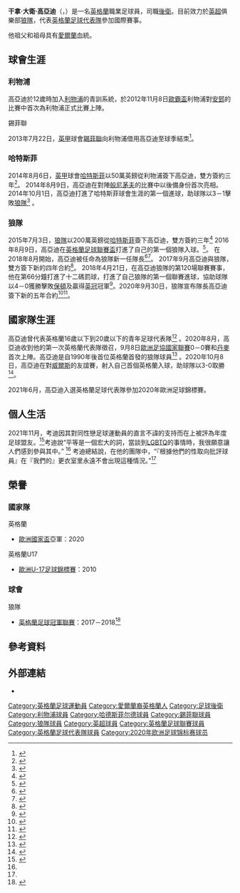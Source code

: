 {{noteTA|G1=足球|G2=EPL|G3=FAcup|G4=俄超
|1=zh-hans:科阿迪;zh-hk:高亞迪;zh-tw:考迪;
|2=zh-hans:康纳; zh-hk:干拿;zh-tw:康納;
}}
{{Infobox football biography
| name                = 干拿·高亞迪<br />Conor Coady
| image               = Conor Coady.jpg
| caption             =
| fullname            = Conor David Coady<ref>{{cite web |url=https://www.premierleague.com/news/1034294 |title=Updated squad lists for 2018/19 Premier League |publisher=Premier League |date=1 February 2019 |access-date=2020-10-26 |archive-date=2019-03-27 |archive-url=https://web.archive.org/web/20190327090320/https://www.premierleague.com/news/1034294 |dead-url=no }}</ref>
| birth_date          = {{birth date and age|1993|2|25|df=y}}<ref>{{cite web |url=https://www.premierleague.com/players/4136/Conor-Coady/overview |title=Conor Coady: Overview |publisher=Premier League |access-date=2020-10-26 |archive-date=2021-05-13 |archive-url=https://web.archive.org/web/20210513164337/https://www.premierleague.com/players/4136/Conor-Coady/overview |dead-url=no }}</ref>
| birth_place         ={{ENG}}[[聖海倫斯|聖海倫斯]]
| height              = {{height|m=1.86}}<ref>{{cite web |url=https://www.wolves.co.uk/teams/first-team/conor-coady/ |title=Conor Coady |publisher=Wolverhampton Wanderers F.C. |access-date=2020-10-26 |archive-date=2021-03-24 |archive-url=https://web.archive.org/web/20210324192946/https://www.wolves.co.uk/teams/first-team/conor-coady/ |dead-url=no }}</ref>
| position            = [[後衛|後衛]]<ref>{{cite web |url=https://www.wolves.co.uk/news/first-team/20190325-coady-wolves-is-a-really-happy-place-to-be/ |title=Coady: Wolves is a really happy place to be |publisher=Wolverhampton Wanderers F.C. |date=26 March 2019 |access-date=2020-10-26 |archive-date=2021-03-24 |archive-url=https://web.archive.org/web/20210324192942/https://www.wolves.co.uk/news/first-team/20190325-coady-wolves-is-a-really-happy-place-to-be/ |dead-url=no }}</ref>
| currentclub = [[狼隊足球會|狼隊]]
| clubnumber = 16
| youthyears1 = 2005–2011 
| youthclubs1 = [[利物浦足球會|利物浦]]
| years1 = 2011–2014    
| clubs1 = [[利物浦足球會|利物浦]]
| caps1 = 1 
| goals1 = 0
| years2 = 2013–2014
| clubs2 = → [[錫菲聯足球會|錫菲聯]] (外借)
| caps2 = 39
| goals2 = 5
| years3 = 2014–2015
| clubs3 = [[哈特斯菲足球會|哈特斯菲]]
| caps3 = 45
| goals3 = 3
| years4 = 2015–   
| clubs4 = [[狼隊足球會|狼隊]]
| caps4 = 270
| goals4 = 6
| nationalyears1      = 2009
| nationalteam1       = [[英格蘭16歲以下足球代表隊|英格蘭U16]]
| nationalcaps1       = 4
| nationalgoals1      = 0
| nationalyears2      = 2019–2010
| nationalteam2       = [[英格蘭17歲以下足球代表隊|英格蘭U17]]
| nationalcaps2       = 17
| nationalgoals2      = 0
| nationalyears3      = 2010–2011
| nationalteam3       = [[英格蘭18歲以下足球代表隊|英格蘭U18]]
| nationalcaps3       = 2
| nationalgoals3      = 0
| nationalyears4      = 2011
| nationalteam4       = [[英格蘭19歲以下足球代表隊|英格蘭U19]]
| nationalcaps4       = 12
| nationalgoals4      = 0
| nationalyears5      = 2013
| nationalteam5       = [[英格蘭20歲以下足球代表隊|英格蘭U20]]
| nationalcaps5       = 4
| nationalgoals5      = 1
| nationalyears6      = 2020–
| nationalteam6       = [[英格蘭足球代表隊|英格蘭]]
| nationalcaps6       = 10
| nationalgoals6      = 1
| club-update         = 2022年5月7日
|nationalteam-update = 2022年6月4日
}}
'''干拿·大衛·高亞迪'''（{{lang-en|'''Conor David Coady'''}}，{{bd|1993年|2月25日|catidx=Conor Coady}}）是一名[[英格蘭|英格蘭]]職業足球員，司職[[後衛_(足球)|後衛]]。目前效力於[[英超|英超]]俱樂部[[狼隊足球會|狼隊]]，代表[[英格蘭足球代表隊|英格蘭足球代表隊]]參加國際賽事。

他祖父和祖母具有[[爱尔兰|愛爾蘭]]血統。

==球會生涯==
===利物浦===
高亞迪於12歲時加入[[利物浦足球會|利物浦]]的青訓系統，於2012年11月8日[[歐洲足協歐霸盃|歐霸盃]]利物浦對[[马哈奇卡拉安郅足球俱乐部|安郅]]的比賽中首次為利物浦正式比賽上陣。

;錫菲聯
2013年7月22日，[[英格蘭足球甲級聯賽|英甲]]球會[[錫菲聯足球會|錫菲聯]]向利物浦借用高亞迪至球季結朿<ref name="blades loan">{{cite web |url=http://www.sufc.co.uk/news/article/20130722-coady-in-on-loan-936404.aspx |title=Coady in on loan |publisher=Sheffield United F.C. |date=22 July 2013 |access-date=2020-10-26 |archive-date=2021-03-24 |archive-url=https://web.archive.org/web/20210324193033/https://www.sufc.co.uk/news/article/20130722-coady-in-on-loan-936404.aspx |dead-url=no }}</ref>。

===哈特斯菲===
2014年8月6日，[[英格蘭足球甲級聯賽|英甲]]球會[[哈特斯菲足球會|哈特斯菲]]以50萬英鎊從利物浦簽下高亞迪，雙方簽約三年<ref>{{Cite news |title=Conor Coady Joins Huddersfield Town |url=http://www.htafc.com/news/article/first-team-news-conor-coady-1809298.aspx |publisher=Huddersfield Town A.F.C. |date=6 August 2014 |accessdate=2020-10-26 |archive-date=2021-03-24 |archive-url=https://web.archive.org/web/20210324193009/https://www.htafc.com/news/2014/august/coady-joins-the-yorkshire-club/ |dead-url=no }}</ref>。 2014年8月9日，高亞迪在對陣[[般尼茅夫足球會|般尼茅夫]]的比賽中以後備身份首次亮相。2014年10月1日，高亞迪打進了哈特斯菲球會生涯的第一個進球，助球隊以3－1擊敗[[狼隊足球會|狼隊]]<ref>{{cite web |title=Huddersfield Town earned a surprise win away at Wolves to stop the hosts going top of the Championship. |url=https://www.bbc.com/sport/0/football/29338891 |website=BBC Sport |access-date=2020-10-26 |archive-date=2015-09-24 |archive-url=https://web.archive.org/web/20150924212702/http://www.bbc.com/sport/0/football/29338891 |dead-url=no }}</ref> 。

===狼隊===
2015年7月3日，[[狼隊足球會|狼隊]]以200萬英鎊從[[哈特斯菲足球會|哈特斯菲]]簽下高亞迪，雙方簽約三年<ref>{{Cite news |title=Conor Coady: Wolves sign Huddersfield Town midfielder |url=https://www.bbc.com/sport/0/football/33380799 |website=BBC Sport |date=3 July 2015 |accessdate=2020-10-26 |archive-date=2021-03-24 |archive-url=https://web.archive.org/web/20210324192947/https://www.bbc.com/sport/football/33380799 |dead-url=no }}</ref> 
2016年8月9日，高亞迪在[[英格蘭足球聯賽盃|英格蘭足球聯賽盃]]打進了自己的第一個狼隊入球。<ref>{{cite news |url=https://www.bbc.co.uk/sport/football/36949401 |title=Wolves 2–1 Crawley |website=BBC Sport |date=9 August 2016 |accessdate=2020-10-26 |archive-date=2021-03-24 |archive-url=https://web.archive.org/web/20210324192948/https://www.bbc.com/sport/football/36949401 |dead-url=no }}</ref>。
在2018年8月開始，高亞迪被任命為狼隊新一任隊長<ref>{{cite news |url=https://www.wolves.co.uk/teams/first-team/conor-coady/ |title=Conor Coady: Biography |publisher=Wolverhampton Wanderers F.C. |accessdate=2020-10-26 |archive-date=2021-03-24 |archive-url=https://web.archive.org/web/20210324192946/https://www.wolves.co.uk/teams/first-team/conor-coady/ |dead-url=no }}</ref><ref>{{cite news |url=https://www.expressandstar.com/sport/football/wolverhampton-wanderers-fc/2017/09/22/delighted-conor-coady-signs-four-year-wolves-contract/ |title=Delighted Conor Coady signs four-year Wolves contract |newspaper=Express & Star |date=22 September 2017 |accessdate=2020-10-26 |archive-date=2020-11-12 |archive-url=https://web.archive.org/web/20201112002658/https://www.expressandstar.com/sport/football/wolverhampton-wanderers-fc/2017/09/22/delighted-conor-coady-signs-four-year-wolves-contract/ |dead-url=no }}</ref>。
2017年9月高亞迪與狼隊，雙方簽下新的四年合約<ref>{{cite news |title=Four more years! |url=https://www.wolves.co.uk/news/first-team/20170922-four-more-years/ |publisher=Wolverhampton Wanderers F.C. |date=22 September 2017 |accessdate=2020-10-26 |archive-date=2021-04-14 |archive-url=https://web.archive.org/web/20210414144257/https://www.wolves.co.uk/news/first-team/20170922-four-more-years/ |dead-url=no }}</ref>。
2018年4月21日，在高亞迪狼隊的第120場聯賽賽事，他在第66分鐘打進了十二碼罰球，打進了自己狼隊的第一個聯賽進球，協助球隊以4－0獲勝擊敗[[保頓足球會|保頓]]及贏得[[英格蘭足球冠軍聯賽|英冠]]冠軍<ref>{{cite web |title=Bolton Wanderers 0–4 Wolves |url=https://www.bbc.co.uk/sport/football/43762334 |website=BBC Sport |date=21 April 2018 |access-date=2020-10-26 |archive-date=2019-04-05 |archive-url=https://web.archive.org/web/20190405184424/https://www.bbc.co.uk/sport/football/43762334 |dead-url=no }}</ref>。2020年9月30日，狼隊宣布隊長高亞迪簽下新的五年合約<ref>{{cite news |url = https://www.wolves.co.uk/news/first-team/20200930-captain-coady-commits-future-to-wolves/# |title = Captain Coady commits future to Wolves |publisher = Wolverhampton Wanderers F.C. |date = 30 September 2020 |accessdate = 2020-10-26 |archive-date = 2021-06-07 |archive-url = https://web.archive.org/web/20210607152221/https://www.wolves.co.uk/news/first-team/20200930-captain-coady-commits-future-to-wolves/ |dead-url = no }}</ref><ref>{{cite news|url=https://www.bbc.co.uk/sport/football/54362428|title=Conor Coady: Wolves captain signs new five-year deal|website=BBC Sport|date=30 September 2020|accessdate=2020-10-26|archive-date=2021-12-30|archive-url=https://web.archive.org/web/20211230171054/https://www.bbc.co.uk/sport/football/54362428|dead-url=no}}</ref>。

==國家隊生涯==
高亞迪曾代表英格蘭16歲以下到20歲以下的青年足球代表隊<ref>{{cite web |title=The FA profile |url=http://www.thefa.com/England/All-Teams/Players/C/Conor-Coady |publisher=The Football Association |accessdate=23 March 2015 |archive-date=2016-03-16 |archive-url=https://web.archive.org/web/20160316130702/http://www.thefa.com/England/All-Teams/Players/C/Conor-Coady |dead-url=yes }}</ref> 。2020年8月，高亞迪收到他的第一次英格蘭代表隊徵召，9月8日[[歐洲足協國家聯賽|歐洲足協國家聯賽]]0－0賽和[[丹麥國家足球隊|丹麥]]首次上陣。高亞迪是自1990年{{link-en|史蒂夫·布爾|Steve Bull}}後首位英格蘭首發的狼隊球員<ref>{{Cite news |title=Coady & Maitland-Niles called up by England |website=BBC Sport |url=https://www.bbc.co.uk/sport/football/53962211 |access-date=29 August 2020 |archive-date=2021-03-24 |archive-url=https://web.archive.org/web/20210324192954/https://www.bbc.com/sport/football/53962211 |dead-url=no }}</ref> 。2020年10月8日，高亞迪在對[[威爾斯足球代表隊|威爾斯]]的友誼賽，射入自己首個英格蘭入球，助球隊以3-0取勝<ref>{{cite news|url=https://www.theguardian.com/football/2020/oct/08/england-wales-international-friendly-match-report|title=Calvert-Lewin scores on fine England debut to set up victory over Wales|work=The Guardian|author=Hytner, David|date=8 October 2020|accessdate=2020-10-26|archive-date=2021-03-04|archive-url=https://web.archive.org/web/20210304153055/https://www.theguardian.com/football/2020/oct/08/england-wales-international-friendly-match-report|dead-url=no}}</ref>。

2021年6月，高亞迪入選英格蘭足球代表隊參加2020年歐洲足球錦標賽。

==個人生活==
2021年11月，考迪因其對同性戀足球運動員的直言不諱的支持而在{{link-en|英國LGBT頒獎典禮|British LGBT Awards}}上被評為年度足球盟友。<ref name="Gayally">{{cite news |last1=Smith |first1=Emma |title='Being gay will be part of everyday life in football' - England star Coady on his firm stance as an outspoken LGBT ally |url=https://www.goal.com/en/news/gay-everyday-life-football-england-coady-lgbt-ally/g2tlqbf5t7ah141dp35ow78s9 |work=Goal |date=2021-11-09 |accessdate=2022-05-07 |archive-date=2022-01-28 |archive-url=https://web.archive.org/web/20220128230724/https://www.goal.com/en/news/gay-everyday-life-football-england-coady-lgbt-ally/g2tlqbf5t7ah141dp35ow78s9 }}</ref>考迪說“平等是一個宏大的詞，當談到[[LGBT|LGBTQ]]的事情時，我很願意讓人們感到參與其中。” <ref name="Gayally"/> 考迪總結說，在他的團隊中，“『根據他們的性取向批評球員』在『我們的』更衣室里永遠不會出現這種情況。”<ref name="Gayally"/>

==榮譽==
===國家隊===
;{{flagicon|ENG}}英格蘭
* [[歐洲國家盃|歐洲國家盃]]亞軍：2020

;{{flagicon|ENG}}英格蘭U17
*[[歐洲U-17足球錦標賽|歐洲U-17足球錦標賽]]：2010

===球會===
;{{flagicon|ENG}}狼隊
*[[英格蘭足球冠軍聯賽|英格蘭足球冠軍聯賽]]：2017－2018<ref>{{cite book|title=Football Yearbook 2018–2019 |year=2018 |publisher=Headline Publishing Group |location=London |isbn=978-1-4722-6106-9 |pages=386–387}}</ref>

==參考資料==
{{reflist}}

==外部連結==
*{{Soccerbase}}

{{狼隊球員名單}}
{{2020年欧洲足球锦标赛英格兰参赛名单}}

{{DEFAULTSORT:Coady, Conor}}
[[Category:英格蘭足球運動員|Category:英格蘭足球運動員]]
[[Category:愛爾蘭裔英格蘭人|Category:愛爾蘭裔英格蘭人]]
[[Category:足球後衛|Category:足球後衛]]
[[Category:利物浦球員|Category:利物浦球員]]
[[Category:哈德斯菲尔德球員|Category:哈德斯菲尔德球員]]
[[Category:錫菲聯球員|Category:錫菲聯球員]]
[[Category:狼隊球員|Category:狼隊球員]]
[[Category:英超球員|Category:英超球員]]
[[Category:英格蘭足球聯賽球員|Category:英格蘭足球聯賽球員]]
[[Category:英格蘭足球代表隊球員|Category:英格蘭足球代表隊球員]]
[[Category:2020年欧洲足球锦标赛球员|Category:2020年欧洲足球锦标赛球员]]